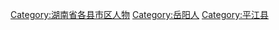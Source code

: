 [[Category:湖南省各县市区人物|Category:湖南省各县市区人物]]
[[Category:岳阳人|Category:岳阳人]]
[[Category:平江县|Category:平江县]]